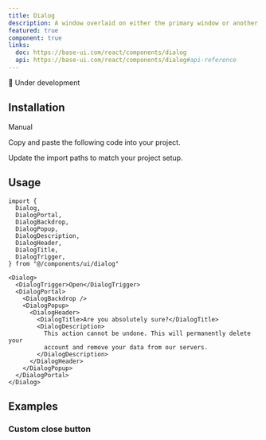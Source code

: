 ```yaml
---
title: Dialog
description: A window overlaid on either the primary window or another dialog window, rendering the content underneath inert.
featured: true
component: true
links:
  doc: https://base-ui.com/react/components/dialog
  api: https://base-ui.com/react/components/dialog#api-reference
---
```


🚧 Under development

<ComponentPreview
  name="dialog-demo"
  description="A dialog for editing profile details."
/>

## Installation

<Tabs defaultValue="manual">

<TabsList>

  <TabsTrigger value="manual">Manual</TabsTrigger>
</TabsList>
<TabsContent value="manual">

<Steps>

<Step>Copy and paste the following code into your project.</Step>

<ComponentSource name="dialog" />

<Step>Update the import paths to match your project setup.</Step>

</Steps>

</TabsContent>

</Tabs>

## Usage

```tsx
import {
  Dialog,
  DialogPortal,
  DialogBackdrop,
  DialogPopup,
  DialogDescription,
  DialogHeader,
  DialogTitle,
  DialogTrigger,
} from "@/components/ui/dialog"
```

```tsx
<Dialog>
  <DialogTrigger>Open</DialogTrigger>
  <DialogPortal>
    <DialogBackdrop />
    <DialogPopup>
      <DialogHeader>
        <DialogTitle>Are you absolutely sure?</DialogTitle>
        <DialogDescription>
          This action cannot be undone. This will permanently delete your
          account and remove your data from our servers.
        </DialogDescription>
      </DialogHeader>
    </DialogPopup>
  </DialogPortal>
</Dialog>
```

## Examples

### Custom close button

<ComponentPreview name="dialog-close-button" />
